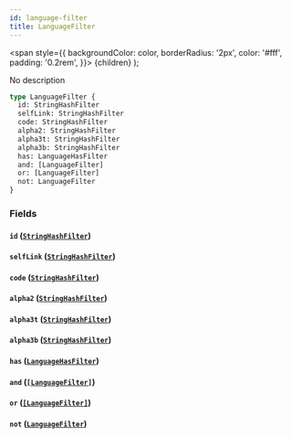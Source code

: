```yaml
---
id: language-filter
title: LanguageFilter
---
```


<span
style={{
      backgroundColor: color,
      borderRadius: '2px',
      color: '#fff',
      padding: '0.2rem',
    }}>
{children}
</span>
);

No description

```graphql
type LanguageFilter {
  id: StringHashFilter
  selfLink: StringHashFilter
  code: StringHashFilter
  alpha2: StringHashFilter
  alpha3t: StringHashFilter
  alpha3b: StringHashFilter
  has: LanguageHasFilter
  and: [LanguageFilter]
  or: [LanguageFilter]
  not: LanguageFilter
}
```

### Fields

#### `id` ([`StringHashFilter`](/docs/schema/inputs/string-hash-filter))

#### `selfLink` ([`StringHashFilter`](/docs/schema/inputs/string-hash-filter))

#### `code` ([`StringHashFilter`](/docs/schema/inputs/string-hash-filter))

#### `alpha2` ([`StringHashFilter`](/docs/schema/inputs/string-hash-filter))

#### `alpha3t` ([`StringHashFilter`](/docs/schema/inputs/string-hash-filter))

#### `alpha3b` ([`StringHashFilter`](/docs/schema/inputs/string-hash-filter))

#### `has` ([`LanguageHasFilter`](/docs/schema/enums/language-has-filter))

#### `and` ([`[LanguageFilter]`](/docs/schema/inputs/language-filter))

#### `or` ([`[LanguageFilter]`](/docs/schema/inputs/language-filter))

#### `not` ([`LanguageFilter`](/docs/schema/inputs/language-filter))
